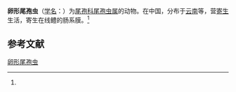 {{Speciesbox
| name = 卵形尾孢虫
| status = 
| status_system = 
| image = 
| genus = Henneguya
| species = ovaliformis
| authority = (Ma, Wang et Cai, 1986)<ref name='id9682'>{{cite web| url =http://www.bioinfo.cn/db05/BjdwSpecies.php?action=view&id=9682| title =卵形尾孢虫| work =《中国动物物种编目数据库》| publisher =中国科学院微生物研究所| author =中国科学院动物研究所| accessdate =2009-04-16| deadurl =yes| archiveurl =https://web.archive.org/web/20160305032153/http://www.bioinfo.cn/db05/BjdwSpecies.php?action=view&id=9682| archivedate =2016-03-05}}</ref>
}}

'''卵形尾孢虫'''（[[学名|学名]]：{{lang|la|''Henneguya ovaliformis''}}）为[[尾孢科|尾孢科]][[尾孢虫属|尾孢虫属]]的动物。在中国，分布于[[云南|云南]]等，营[[寄生|寄生]]生活，寄生在线鳢的肠系膜。<ref name='id9682'/>

== 参考文献 ==
{{reflist}}

{{Wikispecies|Henneguya ovaliformis}}

[[Category:尾孢虫属|卵形尾孢虫]]


{{Cnidarian-stub}}